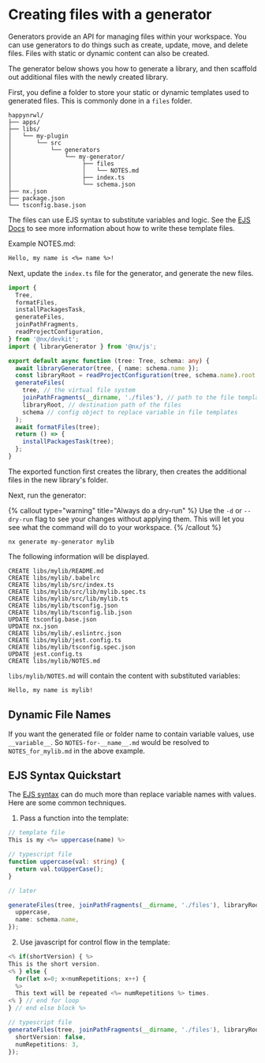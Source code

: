 # Creating files with a generator

Generators provide an API for managing files within your workspace. You can use generators to do things such as create, update, move, and delete files. Files with static or dynamic content can also be created.

The generator below shows you how to generate a library, and then scaffold out additional files with the newly created library.

First, you define a folder to store your static or dynamic templates used to generated files. This is commonly done in a `files` folder.

```text
happynrwl/
├── apps/
├── libs/
│   └── my-plugin
│       └── src
│           └── generators
│               └── my-generator/
│                    ├── files
│                    │   └── NOTES.md
│                    ├── index.ts
│                    └── schema.json
├── nx.json
├── package.json
└── tsconfig.base.json
```

The files can use EJS syntax to substitute variables and logic. See the [EJS Docs](https://ejs.co/) to see more information about how to write these template files.

Example NOTES.md:

```markdown
Hello, my name is <%= name %>!
```

Next, update the `index.ts` file for the generator, and generate the new files.

```typescript {% fileName="index.ts" %}
import {
  Tree,
  formatFiles,
  installPackagesTask,
  generateFiles,
  joinPathFragments,
  readProjectConfiguration,
} from '@nx/devkit';
import { libraryGenerator } from '@nx/js';

export default async function (tree: Tree, schema: any) {
  await libraryGenerator(tree, { name: schema.name });
  const libraryRoot = readProjectConfiguration(tree, schema.name).root;
  generateFiles(
    tree, // the virtual file system
    joinPathFragments(__dirname, './files'), // path to the file templates
    libraryRoot, // destination path of the files
    schema // config object to replace variable in file templates
  );
  await formatFiles(tree);
  return () => {
    installPackagesTask(tree);
  };
}
```

The exported function first creates the library, then creates the additional files in the new library's folder.

Next, run the generator:

{% callout type="warning" title="Always do a dry-run" %}
Use the `-d` or `--dry-run` flag to see your changes without applying them. This will let you see what the command will do to your workspace.
{% /callout %}

```shell
nx generate my-generator mylib
```

The following information will be displayed.

```{% command="nx generate my-generator mylib" %}
CREATE libs/mylib/README.md
CREATE libs/mylib/.babelrc
CREATE libs/mylib/src/index.ts
CREATE libs/mylib/src/lib/mylib.spec.ts
CREATE libs/mylib/src/lib/mylib.ts
CREATE libs/mylib/tsconfig.json
CREATE libs/mylib/tsconfig.lib.json
UPDATE tsconfig.base.json
UPDATE nx.json
CREATE libs/mylib/.eslintrc.json
CREATE libs/mylib/jest.config.ts
CREATE libs/mylib/tsconfig.spec.json
UPDATE jest.config.ts
CREATE libs/mylib/NOTES.md
```

`libs/mylib/NOTES.md` will contain the content with substituted variables:

```markdown
Hello, my name is mylib!
```

## Dynamic File Names

If you want the generated file or folder name to contain variable values, use `__variable__`. So `NOTES-for-__name__.md` would be resolved to `NOTES_for_mylib.md` in the above example.

## EJS Syntax Quickstart

The [EJS syntax](https://ejs.co/) can do much more than replace variable names with values. Here are some common techniques.

1. Pass a function into the template:

```typescript
// template file
This is my <%= uppercase(name) %>
```

```typescript
// typescript file
function uppercase(val: string) {
  return val.toUpperCase();
}

// later

generateFiles(tree, joinPathFragments(__dirname, './files'), libraryRoot, {
  uppercase,
  name: schema.name,
});
```

2. Use javascript for control flow in the template:

```typescript
<% if(shortVersion) { %>
This is the short version.
<% } else {
  for(let x=0; x<numRepetitions; x++) {
  %>
  This text will be repeated <%= numRepetitions %> times.
<% } // end for loop
} // end else block %>
```

```typescript
// typescript file
generateFiles(tree, joinPathFragments(__dirname, './files'), libraryRoot, {
  shortVersion: false,
  numRepetitions: 3,
});
```
